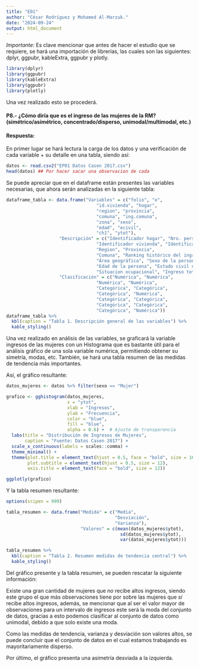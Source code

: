 ```yaml
---
title: "E01"
author: "César Rodríguez y Mohamed Al-Marzuk."
date: "2024-09-24"
output: html_document
---
```


*Importante:*
Es clave mencionar que antes de hacer el estudio que se requiere, se hará una importación de librerías, las cuales son las siguientes: dplyr, ggpubr, kableExtra, ggpubr y plotly.
    
```r
library(dplyr)
library(ggpubr)
library(kableExtra)
library(ggpubr)
library(plotly)
```

Una vez realizado esto se procederá.

#### P8.- ¿Cómo diría que es el ingreso de las mujeres de la RM? (simétrico/asimétrico, concentrado/disperso, unimodal/multimodal, etc.)

#### Respuesta:
En primer lugar se hará lectura la carga de los datos y una verificación de cada variable + su detalle en una tabla, siendo así:

```r
datos <- read.csv2("EP01 Datos Casen 2017.csv")
head(datos) ## Por hacer sacar una observacion de cada
```

Se puede apreciar que en el dataframe están presentes las variables necesarias, que ahora serán analizadas en la siguiente tabla:

```r
dataframe_tabla <- data.frame("Variables" = c("folio", "o",
                                  "id.vivienda", "hogar",
                                  "region", "provincia",
                                  "comuna", "ing.comuna",
                                  "zona", "sexo", 
                                  "edad", "ecivil", 
                                  "ch1", "ytot"),
                    "Descripción" = c("Identificador hogar", "Nro. persona del hogar",
                                  "Identificador vivienda", "Identificador hogar en vivienda",
                                  "Region", "Provincia",
                                  "Comuna", "Ranking histórico del ingreso de la comuna",
                                  "Área geográfica", "Sexo de la persona",
                                  "Edad de la persona", "Estado civil de la persona",
                                  "Situacion ocupacional", "Ingreso total"),
                    "Clasificación" = c("Numérica", "Numérica",
                                  "Numérica", "Numérica",
                                  "Categórica", "Categórica",
                                  "Categórica", "Numérica",
                                  "Categórica", "Categórica",
                                  "Categórica", "Categórica",
                                  "Categórica", "Numérica"))
dataframe_tabla %>%
  kbl(caption = "Tabla 1. Descripción general de las variables") %>%
  kable_styling()
```

Una vez realizado en análisis de las variables, se graficará la variable ingresos de las mujeres con un Histograma que es bastante útil para el análisis gráfico de una sola variable numérica, permitiendo obtener su simetría, modas, etc. También, se hará una tabla resumen de las medidas de tendencia más importantes.

Así, el gráfico resultante:

```r
datos_mujeres <- datos %>% filter(sexo == "Mujer")

grafico <- gghistogram(datos_mujeres, 
                       x = "ytot", 
                       xlab = "Ingresos", 
                       ylab = "Frecuencia", 
                       color = "blue", 
                       fill = "blue", 
                       alpha = 0.6) +  # Ajuste de transparencia
  labs(title = "Distribución de Ingresos de Mujeres", 
       caption = "Fuente: Datos Casen 2017") + 
  scale_x_continuous(labels = scales::comma) + 
  theme_minimal() + 
  theme(plot.title = element_text(hjust = 0.5, face = "bold", size = 16),
        plot.subtitle = element_text(hjust = 0.5, size = 12),
        axis.title = element_text(face = "bold", size = 12))

ggplotly(grafico)
```

Y la tabla resumen resultante:

```r
options(scipen = 999)

tabla_resumen <- data.frame("Medida" = c("Media",
                                         "Desviación",
                                         "Varianza"),
                            "Valores" = c(mean(datos_mujeres$ytot),
                                           sd(datos_mujeres$ytot),
                                           var(datos_mujeres$ytot)))

tabla_resumen %>% 
  kbl(caption = "Tabla 2. Resumen medidas de tendencia central") %>%
  kable_styling()

```
Del gráfico presente y la tabla resumen, se pueden rescatar la siguiente información: 

Existe una gran cantidad de mujeres que *no* recibe altos ingresos, siendo este grupo el que más observaciones tiene por sobre las mujeres que *sí* recibe altos ingresos, además, se mencionar que al ser el valor mayor de observaciones para un intervalo de ingresos este será la moda del conjunto de datos, gracias a esto podemos clasificar al conjunto de datos como unimodal, debido a que solo existe una moda.

Como las medidas de tendencia, varianza y desviación son valores altos, se puede concluir que el conjunto de datos en el cual estamos trabajando es mayoritariamente disperso.

Por último, el gráfico presenta una asimetría desviada a la izquierda.
